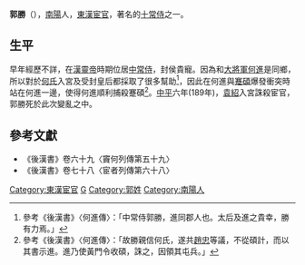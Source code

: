 {{unreferenced|time=2017-11-01T03:11:27+00:00}}
'''郭勝'''（{{bd|?||189年||}}），[[南陽郡|南陽]]人，[[東漢|東漢]][[宦官|宦官]]，著名的[[十常侍|十常侍]]之一。

==生平==
早年經歷不詳，在[[漢靈帝|漢靈帝]]時期位居[[中常侍|中常侍]]，封侯貴寵。因為和[[大將軍_(東亞)|大將軍]][[何進|何進]]是同鄉，所以對於[[靈思皇后|何氏]]入宮及受封皇后都採取了很多幫助<ref>參考《後漢書》〈何進傳〉：「中常侍郭勝，進同郡人也。太后及進之貴幸，勝有力焉。」</ref>，因此在何進與[[蹇碩|蹇碩]]爆發衝突時站在何進一邊，使得何進順利捕殺蹇碩<ref>參考《後漢書》〈何進傳〉：「故勝親信何氏，遂共[[趙忠|趙忠]]等議，不從碩計，而以其書示進。進乃使黃門令收碩，誅之，因領其屯兵。」</ref>。[[中平|中平]]六年(189年)，[[袁紹|袁紹]]入宮誅殺宦官，郭勝死於此次變亂之中。

==參考文獻==
* 《後漢書》卷六十九〈竇何列傳第五十九〉
* 《後漢書》卷七十八〈宦者列傳第六十八〉
{{十常侍}}

[[Category:東漢宦官|Category:東漢宦官]]
[[Category:十常侍|G]]
[[Category:郭姓|Category:郭姓]]
[[Category:南陽人|Category:南陽人]]